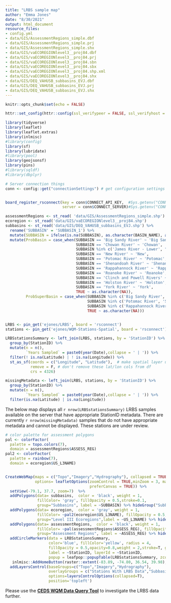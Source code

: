 ```yaml
---
title: "LRBS sample map"
author: "Emma Jones"
date: "8/30/2021"
output: html_document
resource_files:
- config.yml
- data/GIS/AssessmentRegions_simple.dbf
- data/GIS/AssessmentRegions_simple.prj
- data/GIS/AssessmentRegions_simple.shx
- data/GIS/vaECOREGIONlevel3__proj84.dbf
- data/GIS/vaECOREGIONlevel3__proj84.prj
- data/GIS/vaECOREGIONlevel3__proj84.sbn
- data/GIS/vaECOREGIONlevel3__proj84.sbx
- data/GIS/vaECOREGIONlevel3__proj84.shp.xml
- data/GIS/vaECOREGIONlevel3__proj84.shx
- data/GIS/DEQ_VAHUSB_subbasins_EVJ.dbf
- data/GIS/DEQ_VAHUSB_subbasins_EVJ.prj
- data/GIS/DEQ_VAHUSB_subbasins_EVJ.shx
---
```

  
```r
knitr::opts_chunk$set(echo = FALSE)

httr::set_config(httr::config(ssl_verifypeer = FALSE, ssl_verifyhost = FALSE))

library(tidyverse)
library(leaflet)
library(leaflet.extras)
library(inlmisc)
#library(config)
library(sf)
library(lubridate)
#library(pool)
library(geojsonsf)
library(pins)
#library(sqldf)
#library(dbplyr)

# Server connection things
conn <- config::get("connectionSettings") # get configuration settings


board_register_rsconnect(key = conn$CONNECT_API_KEY,  #Sys.getenv("CONNECT_API_KEY"),
                         server = conn$CONNECT_SERVER)#Sys.getenv("CONNECT_SERVER"))

assessmentRegions <- st_read( 'data/GIS/AssessmentRegions_simple.shp')
ecoregion <- st_read('data/GIS/vaECOREGIONlevel3__proj84.shp')
subbasins <- st_read('data/GIS/DEQ_VAHUSB_subbasins_EVJ.shp') %>%
  rename('SUBBASIN' = 'SUBBASIN_1') %>%
  mutate(SUBBASIN = ifelse(is.na(SUBBASIN), as.character(BASIN_NAME), as.character(SUBBASIN))) %>%
  mutate(ProbBasin = case_when(SUBBASIN == 'Big Sandy River' ~ 'Big Sandy',
                               SUBBASIN == 'Chowan River' ~ 'Chowan',
                               SUBBASIN %in% c('James River - Lower', "James River - Middle", "James River - Upper") ~ 'James',
                               SUBBASIN == 'New River' ~ 'New',
                               SUBBASIN == 'Potomac River' ~ 'Potomac',
                               SUBBASIN == 'Shenandoah River' ~ 'Shenandoah',
                               SUBBASIN == 'Rappahannock River' ~ 'Rappahannock',
                               SUBBASIN == 'Roanoke River' ~ 'Roanoke',
                               SUBBASIN == 'Clinch and Powell Rivers' ~ 'Clinch',
                               SUBBASIN == 'Holston River' ~ 'Holston',
                               SUBBASIN == 'York River' ~ 'York',
                               TRUE ~ as.character(NA)),
         ProbSuperBasin = case_when(SUBBASIN %in% c('Big Sandy River','Holston River','Clinch and Powell Rivers') ~ 'Tennessee',
                                    SUBBASIN %in% c('Potomac River', 'Shenandoah River') ~ 'Potomac-Shenandoah',
                                    SUBBASIN %in% c('Rappahannock River', 'York River') ~ 'Rappahannock-York',
                                    TRUE ~ as.character(NA)))


LRBS <- pin_get('ejones/LRBS', board = 'rsconnect')
stations <- pin_get('ejones/WQM-Stations-Spatial', board = 'rsconnect')

LRBSstationsSummary <- left_join(LRBS, stations, by = 'StationID') %>% 
  group_by(StationID) %>% 
  mutate(n = n(),
         `Years Sampled` = paste0(year(Date),collapse = ' | ')) %>% 
  filter(! is.na(Latitude) | ! is.na(Longitude)) %>% 
  st_as_sf(coords = c("Longitude", "Latitude"),  # make spatial layer using these columns
           remove = F, # don't remove these lat/lon cols from df
           crs = 4326)

missingMetadata <- left_join(LRBS, stations, by = 'StationID') %>% 
  group_by(StationID) %>% 
  mutate(n = n(),
         `Years Sampled` = paste0(year(Date),collapse = ' | ')) %>% 
  filter(is.na(Latitude) | is.na(Longitude)) 
```

The below map displays all `r nrow(LRBSstationsSummary)` LRBS samples available on the server that have appropriate StationID metadata. There are currently `r nrow(missingMetadata)` samples that do not have appropriate metadata and cannot be displayed. These stations are under review.

```r
# color palette for assessment polygons
pal <- colorFactor(
  palette = topo.colors(7),
  domain = assessmentRegions$ASSESS_REG)
pal2 <- colorFactor(
  palette = rainbow(7),
  domain = ecoregion$US_L3NAME)


CreateWebMap(maps = c("Topo","Imagery","Hydrography"), collapsed = TRUE,
             options= leafletOptions(zoomControl = TRUE,minZoom = 3, maxZoom = 20,
                                     preferCanvas = TRUE)) %>%
  setView(-79.1, 37.7, zoom=7)  %>%
  addPolygons(data= subbasins,  color = 'black', weight = 1,
              fillColor= 'gray', fillOpacity = 0.5,stroke=0.1,
              group="Subbasins", label = ~SUBBASIN) %>% hideGroup("Subbasins") %>%
  addPolygons(data= ecoregion,  color = 'gray', weight = 1,
              fillColor= ~pal2(ecoregion$US_L3NAME), fillOpacity = 0.5,stroke=0.1,
              group="Level III Ecoregions",label = ~US_L3NAME) %>% hideGroup('Level III Ecoregions') %>%
  addPolygons(data= assessmentRegions,  color = 'black', weight = 1,
              fillColor= ~pal(assessmentRegions$ASSESS_REG), fillOpacity = 0.5,stroke=0.1,
              group="Assessment Regions", label = ~ASSESS_REG) %>% hideGroup('Assessment Regions') %>%
  addCircleMarkers(data = LRBSstationsSummary,
                   color='blue', fillColor='yellow', radius = 4,
                   fillOpacity = 0.5,opacity=0.8,weight = 2,stroke=T, group="Stations With LRBS Data",
                   label = ~StationID, layerId = ~StationID,
                   popup = leafpop::popupTable(LRBSstationsSummary, zcol=c('StationID', "n", "Years Sampled"))) %>%
   inlmisc::AddHomeButton(raster::extent(-83.89, -74.80, 36.54, 39.98), position = "topleft") %>%
  addLayersControl(baseGroups=c("Topo","Imagery","Hydrography"),
                   overlayGroups = c("Stations With LRBS Data","Subbasins", "Level III Ecoregions", 'Assessment Regions'),
                   options=layersControlOptions(collapsed=T),
                   position='topleft')
```

Please use the <b><a href='https://rconnect.deq.virginia.gov/CEDSWQMDataQueryTool/' target= '_blank'>CEDS WQM Data Query Tool</a></b> to investigate the LRBS data further.